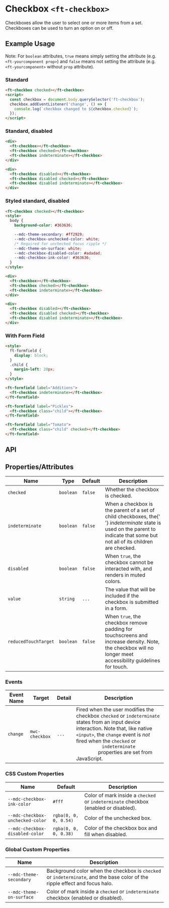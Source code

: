 
<Meta title="Ruhil UI/Form Component/Checkbox/Doc" />

<style>{`

`}</style>

# Checkbox `<ft-checkbox>`

<p>
  Checkboxes allow the user to select one or more items from a set. Checkboxes
  can be used to turn an option on or off.
</p>

## Example Usage

Note: For `boolean` attributes, `true` means simply setting the attribute (e.g. `<ft-yourcomponent prop>`) and `false` means not setting the attribute (e.g. `<ft-yourcomponent>` without `prop` attribute).

### Standard

<Canvas withToolbar>
  <Story id="ruhil-ui-form-component-checkbox--standard" height="100px" />
</Canvas>

```html
<ft-checkbox checked></ft-checkbox>
<script>
  const checkbox = document.body.querySelector('ft-checkbox');
  checkbox.addEventListener('change', () => {
    console.log(`checkbox changed to ${checkbox.checked}`);
  });
</script>
```

### Standard, disabled

<Canvas withToolbar>
  <Story
    id="ruhil-ui-form-component-checkbox--standard-disabled"
    height="100px"
  />
</Canvas>

```html
<div>
  <ft-checkbox></ft-checkbox>
  <ft-checkbox checked></ft-checkbox>
  <ft-checkbox indeterminate></ft-checkbox>
</div>

<div>
  <ft-checkbox disabled></ft-checkbox>
  <ft-checkbox disabled checked></ft-checkbox>
  <ft-checkbox disabled indeterminate></ft-checkbox>
</div>
```

### Styled standard, disabled

<Canvas withToolbar>
  <Story
    id="ruhil-ui-form-component-checkbox--styled-standard-disabled"
    height="100px"
  />
</Canvas>

```html
<ft-checkbox checked></ft-checkbox>
<style>
  body {
    background-color: #363636;

    --mdc-theme-secondary: #ff2929;
    --mdc-checkbox-unchecked-color: white;
    /* Required for unchecked focus ripple */
    --mdc-theme-on-surface: white;
    --mdc-checkbox-disabled-color: #adadad;
    --mdc-checkbox-ink-color: #363636;
  }
</style>

<div>
  <ft-checkbox></ft-checkbox>
  <ft-checkbox checked></ft-checkbox>
  <ft-checkbox indeterminate></ft-checkbox>
</div>

<div>
  <ft-checkbox disabled></ft-checkbox>
  <ft-checkbox disabled checked></ft-checkbox>
  <ft-checkbox disabled indeterminate></ft-checkbox>
</div>
```

### With Form Field

<Canvas withToolbar>
  <Story
    id="ruhil-ui-form-component-checkbox--with-form-field"
    height="100px"
  />
</Canvas>

```html
<style>
  ft-formfield {
    display: block;
  }
  .child {
    margin-left: 20px;
  }
</style>

<ft-formfield label="Additions">
  <ft-checkbox indeterminate></ft-checkbox>
</ft-formfield>

<ft-formfield label="Pickles">
  <ft-checkbox class="child"></ft-checkbox>
</ft-formfield>

<ft-formfield label="Tomato">
  <ft-checkbox class="child" checked></ft-checkbox>
</ft-formfield>
```

## API

## Properties/Attributes

<table>
  <thead>
    <tr>
      <th>Name</th>
      <th>Type</th>
      <th>Default</th>
      <th>Description</th>
    </tr>
  </thead>
  <tbody>
    <tr>
      <td>
        <code>checked</code>
      </td>
      <td>
        <code>boolean</code>
      </td>
      <td>
        <code>false</code>
      </td>
      <td>Whether the checkbox is checked.</td>
    </tr>
    <tr>
      <td>
        <code>indeterminate</code>
      </td>
      <td>
        <code>boolean</code>
      </td>
      <td>
        <code>false</code>
      </td>
      <td>
        When a checkbox is the parent of a set of child checkboxes, the{' '}
        <em>indeterminate</em> state is used on the parent to indicate that some
        but not all of its children are checked.
      </td>
    </tr>
    <tr>
      <td>
        <code>disabled</code>
      </td>
      <td>
        <code>boolean</code>
      </td>
      <td>
        <code>false</code>
      </td>
      <td>
        When <code>true</code>, the checkbox cannot be interacted with, and
        renders in muted colors.
      </td>
    </tr>
    <tr>
      <td>
        <code>value</code>
      </td>
      <td>
        <code>string</code>
      </td>
      <td>
        <code>...</code>
      </td>
      <td>
        The value that will be included if the checkbox is submitted in a form.
      </td>
    </tr>
    <tr>
      <td>
        <code>reducedTouchTarget</code>
      </td>
      <td>
        <code>boolean</code>
      </td>
      <td>
        <code>false</code>
      </td>
      <td>
        When <code>true</code>, the checkbox remove padding for touchscreens and
        increase density. Note, the checkbox will no longer meet accessibility
        guidelines for touch.
      </td>
    </tr>
  </tbody>
</table>

### Events

<table>
  <thead>
    <tr>
      <th>Event Name</th>
      <th>Target</th>
      <th>Detail</th>
      <th>Description</th>
    </tr>
  </thead>
  <tbody>
    <tr>
      <td>
        <code>change</code>
      </td>
      <td>
        <code>mwc-checkbox</code>
      </td>
      <td>
        <code>...</code>
      </td>
      <td>
        Fired when the user modifies the checkbox <code>checked</code> or
        <code>indeterminate</code> states from an input device interaction. Note
        that, like native <code>&lt;input&gt;</code>, the <code>change</code> event
        is <em>not</em> fired when the <code>checked</code> or <code>
          indeterminate
        </code> properties are set from JavaScript.
      </td>
    </tr>
  </tbody>
</table>

### CSS Custom Properties

<table>
  <thead>
    <tr>
      <th>Name</th>
      <th>Default</th>
      <th>Description</th>
    </tr>
  </thead>
  <tbody>
    <tr>
      <td>
        <code>--mdc-checkbox-ink-color</code>
      </td>
      <td>
        <code>#fff</code>
      </td>
      <td>
        Color of mark inside a <code>checked</code> or
        <code>indeterminate</code> checkbox (enabled or disabled).
      </td>
    </tr>
    <tr>
      <td>
        <code>--mdc-checkbox-unchecked-color</code>
      </td>
      <td>
        <code>rgba(0, 0, 0, 0.54)</code>
      </td>
      <td>Color of the unchecked box.</td>
    </tr>
    <tr>
      <td>
        <code>--mdc-checkbox-disabled-color</code>
      </td>
      <td>
        <code>rgba(0, 0, 0, 0.38)</code>
      </td>
      <td>Color of the checkbox box and fill when disabled.</td>
    </tr>
  </tbody>
</table>

### Global Custom Properties

<table>
  <thead>
    <tr>
      <th>Name</th>
      <th>Description</th>
    </tr>
  </thead>
  <tbody>
    <tr>
      <td>
        <code>--mdc-theme-secondary</code>
      </td>
      <td>
        Background color when the checkbox is <code>checked</code> or
        <code>indeterminate</code>, and the base color of the ripple effect and focus
        halo.
      </td>
    </tr>
    <tr>
      <td>
        <code>--mdc-theme-on-surface</code>
      </td>
      <td>
        Color of mark inside a <code>checked</code> or
        <code>indeterminate</code> checkbox (enabled or disabled).
      </td>
    </tr>
  </tbody>
</table>
